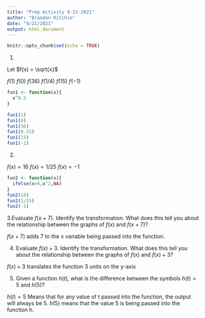 ```yaml
---
title: "Prep Activity 9-21-2021"
author: "Brandon Ritchie"
date: "9/21/2021"
output: html_document
---
```


```r
knitr::opts_chunk$set(echo = TRUE)
```

1.

Let $f(x) = \sqrt{x}$ 

$f(1)$
$f(0)$
$f(36)$
$f(1/4)$
$f(15)$
$f(-1)$
```r
fun1 <- function(x){
  x^0.5
}

fun1(1)
fun1(0)
fun1(36)
fun1(0.25)
fun1(15)
fun1(-1)
```

2.

$f(x) = 16$
$f(x) = 1/25$
$f(x) = -1$
```r
fun2 <- function(x){
  ifelse(x>0,x^2,NA)
}
fun2(16)
fun2(1/25)
fun2(-1)
```

3.Evaluate $f(x+7)$. Identify the transformation. What does this tell you about the relationship between the graphs of $f(x)$ and $f(x+7)$?

$f(x+7)$ adds 7 to the x variable being passed into the function.

4. Evaluate $f(x) + 3$. Identify the transformation. What does this tell you about the relationship between the graphs of $f(x)$ and $f(x) + 3$?

$f(x) + 3$ translates the function 3 units on the y-axis

5. Given a function $h(t)$, what is the difference between the symbols $h(t) = 5$ and $h(5)$?

$h(t) = 5$ Means that for any value of t passed into the function, the output will always be 5. $h(5)$ means that the value 5 is being passed into the function h.
